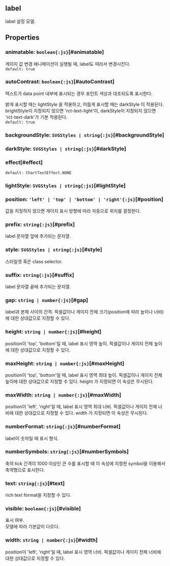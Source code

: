 ## label
label 설정 모델.
## Properties

### animatable: `boolean{:js}`[#animatable]
게이지 값 변경 애니메이션이 실행될 때, label도 따라서 변경시킨다.  
`default: true`  

### autoContrast: `boolean{:js}`[#autoContrast]
텍스트가 data point 내부에 표시되는 경우 포인트 색상과 대조되도록 표시한다.


밝게 표시할 때는  lightStyle 을 적용하고,
어둡게 표시할 때는  darkStyle 이 적용된다.
brightStyle이 지정되지 않으면 'rct-text-light'이,
darkStyle이 지정되지 않으면 'rct-text-dark'가 기본 적용된다.  
`default: true`  

### backgroundStyle: `SVGStyles | string{:js}`[#backgroundStyle]

### darkStyle: `SVGStyles | string{:js}`[#darkStyle]

### effect[#effect]


`default: ChartTextEffect.NONE`  

### lightStyle: `SVGStyles | string{:js}`[#lightStyle]

### position: `'left' | 'top' | 'bottom' | 'right'{:js}`[#position]
값을 지정하지 않으면 게이지 표시 방향에 따라 자동으로 위치를 결정한다.  

### prefix: `string{:js}`[#prefix]
label 문자열 앞에 추가되는 문자열.  

### style: `SVGStyles | string{:js}`[#style]
스타일셋 혹은 class selector.  

### suffix: `string{:js}`[#suffix]
label 문자열 끝에 추가되는 문자열.  

### gap: `string | number{:js}`[#gap]
label과 본체 사이의 간격.
픽셀값이나 게이지 전체 크기(position에 따라 높이나 너비)에 대한 상대값으로 지정할 수 있다.  

### height: `string | number{:js}`[#height]
position이 'top', 'bottom'일 때, label 표시 영역 높이.
픽셀값이나 게이지 전체 높이에 대한 상대값으로 지정할 수 있다.  

### maxHeight: `string | number{:js}`[#maxHeight]
position이 'top', 'bottom'일 때, label 표시 영역 최대 높이.
픽셀값이나 게이지 전체 높이에 대한 상대값으로 지정할 수 있다.
 height 가 지정되면 이 속성은 무시된다.  

### maxWidth: `string | number{:js}`[#maxWidth]
position이 'left', 'right'일 때, label 표시 영역 최대 너비.
픽셀값이나 게이지 전체 너비에 대한 상대값으로 지정할 수 있다.
 width 가 지정되면 이 속성은 무시된다.  

### numberFormat: `string{:js}`[#numberFormat]
label이 숫자일 때 표시 형식.  

### numberSymbols: `string{:js}`[#numberSymbols]
축의 tick 간격이 1000 이상인 큰 수를 표시할 때 
이 속성에 지정한 symbol을 이용해서 축약형으로 표시한다.  

### text: `string{:js}`[#text]
rich text format을 지정할 수 있다.  

### visible: `boolean{:js}`[#visible]
표시 여부.\
모델에 따라 기본값이 다르다.
<FiddleLink label="Legend Visible" href="https:/jsfiddle.net/gh/get/library/pure/realgrid/realchart-demo/tree/master/common/legend-visible"/>  

### width: `string | number{:js}`[#width]
position이 'left', 'right'일 때, label 표시 영역 너비.
픽셀값이나 게이지 전체 너비에 대한 상대값으로 지정할 수 있다.  
